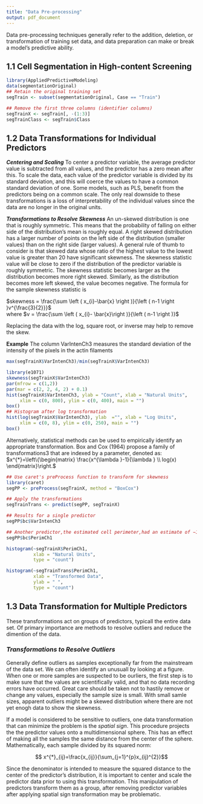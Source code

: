 ```yaml
---
title: "Data Pre-processing"
output: pdf_document
---
```


Data pre-processing techniques generally refer to the addition, deletion, or transformation of training set data, and data preparation can make or break a model's predictive ability.

## 1.1 Cell Segmentation in High-content Screening
```r
library(AppliedPredictiveModeling)
data(segmentationOriginal)
## Retain the original training set
segTrain <- subset(segmentationOriginal, Case == "Train")

## Remove the first three columns (identifier columns)
segTrainX <- segTrain[, -(1:3)]
segTrainClass <- segTrain$Class
```

## 1.2 Data Transformations for Individual Predictors
**_Centering and Scaling_**
To center a predictor variable, the average predictor value is subtracted from all values, and the predictor has a zero mean after this. To scale the data, each value of the predictor variable is divided by its standard deviation, and this will coerce the values to have a common standard deviation of one. Some models, such as PLS, benefit from the predictors being on a common scale. The only real downside to these transformations is a loss of interpretability of the individual values since the data are no longer in the original units.

**_Transformations to Resolve Skewness_**
An un-skewed distribution is one that is roughly symmetric. This means that the probability of falling on either side of the distribution's mean is roughly equal. A right skewed distribution has a larger number of points on the left side of the distribution (smaller values) than on the right side (larger values). A general rule of thumb to consider is that skewed data whose ratio of the highest value to the lowest value is greater than 20 have significant skewness. The skewness statistic value will be close to zero if the distribution of the predictor variable is roughly symmetric. The skewness statistic becomes larger as the distribution becomes more right skewed. Similarly, as the distribution becomes more left skewed, the value becomes negative. The formula for the sample skewness statistic is

$skewness = \frac{\sum \left ( x_{i}-\bar{x} \right )}{\left ( n-1 \right )v^{\frac{3}{2}}}$    
where $v = \frac{\sum \left ( x_{i}- \bar{x}\right )}{\left ( n-1 \right )}$

Replacing the data with the log, square root, or inverse may help to remove the skew.

**Example** The column VarIntenCh3 measures the standard deviation of the intensity of the pixels in the actin filaments
```r
max(segTrainX$VarIntenCh3)/min(segTrainX$VarIntenCh3)

library(e1071)
skewness(segTrainX$VarIntenCh3)
par(mfrow = c(1,2))
par(mar = c(2, 2, 4, 2) + 0.1)
hist(segTrainX$VarIntenCh3, ylab = "Count", xlab = "Natural Units",
     xlim = c(0, 800), ylim = c(0, 400), main = "")
box()
## Histogram after log transformation
hist(log(segTrainX$VarIntenCh3), ylab  ="", xlab = "Log Units",
     xlim = c(0, 8), ylim = c(0, 250), main = "")
box()
```
Alternatively, statistical methods can be used to empirically identify an
appropriate transformation. Box and Cox (1964) propose a family of transformations3 that are indexed by a parameter, denoted as:  
$x^{*}=\left\{\begin{matrix}
\frac{x^{\lambda }-1}{\lambda }  \\ log(x)  
\end{matrix}\right.$

```r
## Use caret's preProcess function to transform for skewness
library(caret)
segPP <- preProcess(segTrainX, method = "BoxCox")

## Apply the transformations
segTrainTrans <- predict(segPP, segTrainX)

## Results for a single predictor
segPP$bc$VarIntenCh3

## Another predictor,the estimated cell perimeter,had an estimate of −1.1.
segPP$bc$PerimCh1

histogram(~segTrainX$PerimCh1,
          xlab = "Natural Units",
          type = "count")

histogram(~segTrainTrans$PerimCh1,
          xlab = "Transformed Data",
          ylab = " ",
          type = "count")
```

## 1.3 **Data Transformation for Multiple Predictors**
These transformations act on groups of predictors, typicall the entire data set. Of primary importance are methods to resolve outliers and reduce the dimention of the data.

### **_Transformations to Resolve Outliers_**

Generally define outliers as samples exceptionally far from the mainstream of the data set. We can often identify an unusuall by looking at a figure.
When one or more samples are suspected to be ourliers, the first step is to make sure that the values are scientifically valid, and that no data recording errors have occurred. Great care should be taken not to hastily remove or change any values, especially the sample size is small. With small samle sizes, apparent outliers might be a skewed distribution where there are not yet enogh data to show the skewness. 

If a model is considered to be sensitive to outliers, one data transformation that can minimize the problem is the _spatial sign_. This procedure projects the the predictor values onto a multidimensional sphere. This has an effect of making all the samples the same distance from the center of the sphere. Mathematically, each sample divided by its squared norm:

$$ x^{*}_{ij}=\frac{x_{ij}}{\sum_{j=1}^{p}x_{ij}^{2}}$$

Since the denominator is intended to measure the squared distance to the center of the predictor's distribution, it is important to center and scale the predictor data prior to using this transformation. This manipulation of predictors transform them as a group, after removing predictor variables after applying spatial sign transformation may be problematic.

